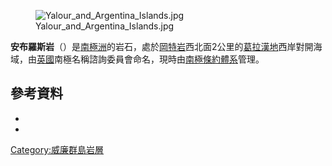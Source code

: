 [[Image:Yalour_and_Argentina_Islands.jpg|thumb]]

{{Coord|65|16|S|64|22|W|source:GNIS|display=title}}

'''安布羅斯岩'''（{{lang-en|Ambrose Rocks}}）是[[南極洲|南極洲]]的岩石，處於[[岡特岩|岡特岩]]西北面2公里的[[葛拉漢地|葛拉漢地]]西岸對開海域，由[[英國|英國]]南極名稱諮詢委員會命名，現時由[[南極條約體系|南極條約體系]]管理。

==參考資料==
*{{cite gnis | type = antarid | id = 347| name = Ambrose Rocks | accessdate = 2011-05-09}}
*{{usgs-gazetteer|id=347}}

{{DEFAULTSORT:Ambrose Rocks}}
[[Category:威廉群島岩層|Category:威廉群島岩層]]


{{WilhelmArchipelago-geo-stub}}